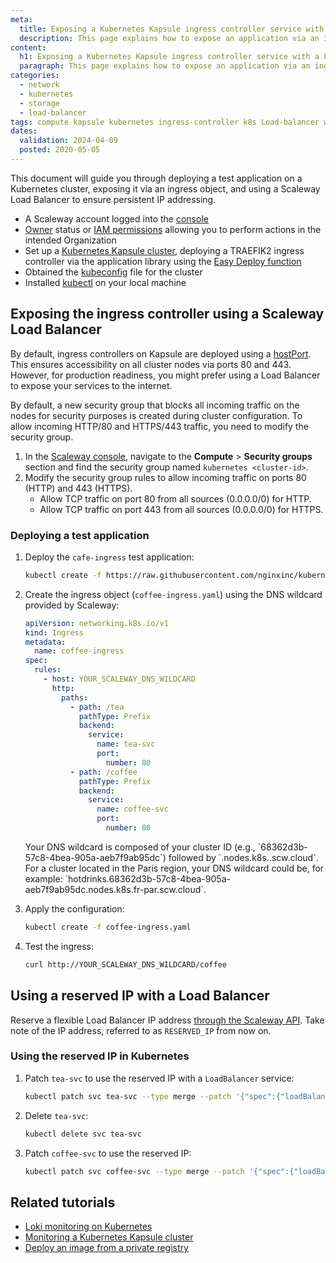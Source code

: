 ```yaml
---
meta:
  title: Exposing a Kubernetes Kapsule ingress controller service with a Load Balancer
  description: This page explains how to expose an application via an ingress object, and using a Load Balancer to make the IP persistent.
content:
  h1: Exposing a Kubernetes Kapsule ingress controller service with a Load Balancer
  paragraph: This page explains how to expose an application via an ingress object, and using a Load Balancer to make the IP persistent.
categories:
  - network
  - kubernetes
  - storage
  - load-balancer
tags: compute kapsule kubernetes ingress-controller k8s Load-balancer wildcard 
dates:
  validation: 2024-04-09
  posted: 2020-05-05
---
```


This document will guide you through deploying a test application on a Kubernetes cluster, exposing it via an ingress object, and using a Scaleway Load Balancer to ensure persistent IP addressing.

<Macro id="requirements" />

- A Scaleway account logged into the [console](https://console.scaleway.com/)
- [Owner](/identity-and-access-management/iam/concepts/#owner/) status or [IAM permissions](/identity-and-access-management/iam/concepts/#permission/) allowing you to perform actions in the intended Organization
- Set up a [Kubernetes Kapsule cluster](/containers/kubernetes/how-to/create-cluster/), deploying a TRAEFIK2 ingress controller via the application library using the [Easy Deploy function](/containers/kubernetes/how-to/enable-easy-deploy/)
- Obtained the [kubeconfig](/containers/kubernetes/how-to/edit-cluster/) file for the cluster
- Installed [kubectl](/containers/kubernetes/how-to/connect-cluster-kubectl/) on your local machine

## Exposing the ingress controller using a Scaleway Load Balancer

By default, ingress controllers on Kapsule are deployed using a [hostPort](https://kubernetes.io/docs/concepts/services-networking/service/). This ensures accessibility on all cluster nodes via ports 80 and 443. However, for production readiness, you might prefer using a Load Balancer to expose your services to the internet.

<Message type="important">
By default, a new security group that blocks all incoming traffic on the nodes for security purposes is created during cluster configuration. To allow incoming HTTP/80 and HTTPS/443 traffic, you need to modify the security group.

1. In the [Scaleway console](https://console.scaleway.com/instance/security-groups/), navigate to the **Compute** > **Security groups** section and find the security group named `kubernetes <cluster-id>`.
2. Modify the security group rules to allow incoming traffic on ports 80 (HTTP) and 443 (HTTPS).
   - Allow TCP traffic on port 80 from all sources (0.0.0.0/0) for HTTP.
   - Allow TCP traffic on port 443 from all sources (0.0.0.0/0) for HTTPS.
</Message>

### Deploying a test application

1. Deploy the `cafe-ingress` test application:

    ```bash
    kubectl create -f https://raw.githubusercontent.com/nginxinc/kubernetes-ingress/main/examples/ingress-resources/basic-auth/cafe.yaml
    ```

2. Create the ingress object (`coffee-ingress.yaml`) using the DNS wildcard provided by Scaleway:

    ```yaml
    apiVersion: networking.k8s.io/v1
    kind: Ingress
    metadata:
      name: coffee-ingress
    spec:
      rules:
        - host: YOUR_SCALEWAY_DNS_WILDCARD
          http:
            paths:
              - path: /tea
                pathType: Prefix
                backend:
                  service:
                    name: tea-svc
                    port:
                      number: 80
              - path: /coffee
                pathType: Prefix
                backend:
                  service:
                    name: coffee-svc
                    port:
                      number: 80
    ```

    <Message type="note">
      Your DNS wildcard is composed of your cluster ID (e.g., `68362d3b-57c8-4bea-905a-aeb7f9ab95dc`) followed by `.nodes.k8s.<SCW_REGION>.scw.cloud`. For a cluster located in the Paris region, your DNS wildcard could be, for example: `hotdrinks.68362d3b-57c8-4bea-905a-aeb7f9ab95dc.nodes.k8s.fr-par.scw.cloud`.
    </Message>

3. Apply the configuration:

    ```bash
    kubectl create -f coffee-ingress.yaml
    ```

4. Test the ingress:

    ```bash
    curl http://YOUR_SCALEWAY_DNS_WILDCARD/coffee
    ```

## Using a reserved IP with a Load Balancer

Reserve a flexible Load Balancer IP address [through the Scaleway API](/containers/kubernetes/reference-content/managing-load-balancer-ips/#reserve-a-load-balancer-flexible-ip-address-via-the-api/). Take note of the IP address, referred to as `RESERVED_IP` from now on.

### Using the reserved IP in Kubernetes

1. Patch `tea-svc` to use the reserved IP with a `LoadBalancer` service:

   ```bash
   kubectl patch svc tea-svc --type merge --patch '{"spec":{"loadBalancerIP": "RESERVED_IP","type":"LoadBalancer"}}'
   ```

2. Delete `tea-svc`:

   ```bash
   kubectl delete svc tea-svc
   ```

3. Patch `coffee-svc` to use the reserved IP:

   ```bash
   kubectl patch svc coffee-svc --type merge --patch '{"spec":{"loadBalancerIP": "RESERVED_IP","type":"LoadBalancer"}}'
   ```

## Related tutorials

- [Loki monitoring on Kubernetes](/tutorials/manage-k8s-logging-loki/)
- [Monitoring a Kubernetes Kapsule cluster](/tutorials/monitor-k8s-grafana/)
- [Deploy an image from a private registry](/containers/kubernetes/how-to/deploy-image-from-container-registry/)